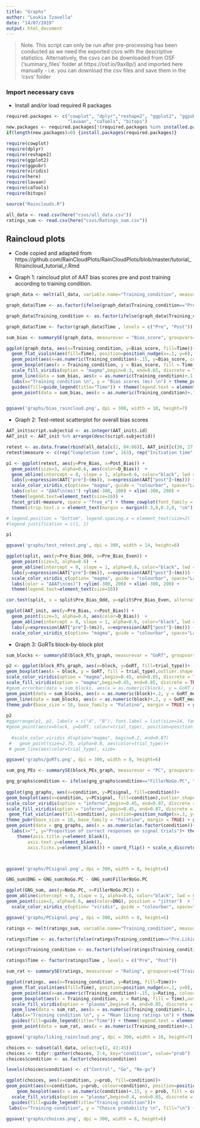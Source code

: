 ```yaml
---
title: "Graphs"
author: "Loukia Tzavella"
date: "14/07/2019"
output: html_document
---
```


> Note. This script can only be run after pre-processing has been conducted as we need the exported csvs with the descriptive statistics. Alternatively, the csvs can be downloaded from OSF ('summary_files' folder at https://osf.io/9ax8p/) and imported here manually - i.e. you can download the csv files and save them in the 'csvs' folder

### Import necessary csvs 

* Install and/or load required R packages 

```r
required.packages <- c("cowplot", "dplyr","reshape2", "ggplot2", "ggpubr", "viridis","here",
                       "lavaan", "caTools", "bitops")
new.packages <- required.packages[!(required.packages %in% installed.packages()[,"Package"])]
if(length(new.packages)>0) {install.packages(required.packages)}

require(cowplot)
require(dplyr)
require(reshape2)
require(ggplot2)
require(ggpubr)
require(viridis)
require(here)
require(lavaan)
require(caTools)
require(bitops)

source("Rainclouds.R")
```

```r
all_data <- read.csv(here("csvs/all_data.csv"))
ratings_sum <- read.csv(here("csvs/Ratings_sum.csv"))
```

## Raincloud plots

* Code copied and adapted from https://github.com/RainCloudPlots/RainCloudPlots/blob/master/tutorial_R/raincloud_tutorial_r.Rmd 

* Graph 1: raincloud plot of AAT bias scores pre and post training according to training condition. 

```r
graph_data <- melt(all_data, variable.name="Training_condition", measure.vars=c("Pre_Go_bias", "Pre_NoGo_bias", "Pre_Filler_bias", "Post_Go_bias", "Post_NoGo_bias", "Post_Filler_bias"), value.name = "Bias_score")

graph_data$Time <- as.factor(ifelse(graph_data$Training_condition=="Pre_Go_bias" | graph_data$Training_condition =="Pre_NoGo_bias" | graph_data$Training_condition== "Pre_Filler_bias", "Pre", "Post"))

graph_data$Training_condition <- as.factor(ifelse(graph_data$Training_condition=="Pre_Go_bias"|graph_data$Training_condition=="Post_Go_bias", "Go", ifelse(graph_data$Training_condition=="Pre_NoGo_bias"|graph_data$Training_condition=="Post_NoGo_bias", "No-go", "Control")))

graph_data$Time <- factor(graph_data$Time , levels = c("Pre", "Post"))
```

```r
sum_bias <- summarySE(graph_data, measurevar = "Bias_score", groupvars=c("Training_condition", "Time"))
```

```r
ggplot(graph_data, aes(x=Training_condition, y=Bias_score, fill=Time))+ 
  geom_flat_violin(aes(fill=Time), position=position_nudge(x=.1, y=0), adjust = 1.5, trim = TRUE, alpha = 0.7, colour = NA, show.legend = FALSE)+
  geom_point(aes(x=as.numeric(Training_condition)-.15, y=Bias_score, colour=Time), position=position_jitter(width = .05), size = 1.25, shape = 20, alpha=0.8, show.legend = FALSE)+
  geom_boxplot(aes(x = Training_condition, y = Bias_score, fill = Time),outlier.shape = NA, alpha = 0.8, width = .1, colour = "black")+
  scale_fill_viridis(option = "magma",begin=0.3, end=0.65, discrete = TRUE) + scale_color_viridis(option = "magma",begin=0.3, end=0.65, discrete = TRUE)+
  geom_line(data = sum_bias, aes(x = as.numeric(Training_condition)+.1, y = Bias_score_mean, group = Time, colour = Time), linetype = 3, show.legend = FALSE, size=0.75) +
  labs(x="Training condition \n", y = "Bias scores (ms) \n") + theme_pubr(base_family = "Palatino", base_size = 14) + 
  guides(fill=guide_legend(title="Time")) + theme(legend.text = element_text(size=14)) +
  geom_point(data = sum_bias, aes(x = as.numeric(Training_condition)+.1, y = Bias_score_mean, group = Time, colour = Time), shape = 22, size=2, color="black")


ggsave('graphs/bias_raincloud.png', dpi = 300, width = 10, height=7)
```

* Graph 2: Test-retest scatterplot for overall bias scores

```r
AAT_init$script.subjectid <- as.integer(AAT_init$.id)
AAT_init <- AAT_init %>% arrange(desc(script.subjectid))

retest <- as.data.frame(rbind(all_data[c(2, 84:86)], AAT_init[c(30, 27:29)]))
retest$measure <- c(rep("Completion time", 163), rep("Initiation time", 163))
```


```r
p1 <- ggplot(retest, aes(y=Pre_Bias, x=Post_Bias)) + 
  geom_point(size=3, alpha=0.6, aes(color=D_Bias))  + 
  geom_abline(intercept = 0, slope = 1, alpha=0.6, color="black", lwd = 0.55) + 
  labs(y=expression(AAT["pre"]~(ms)), x=expression(AAT["post"]~(ms))) + 
  scale_color_viridis_c(option= "magma", guide = "colourbar", space="Lab", begin=0, end=0.85, direction=1) + 
  labs(color = "ΔAAT\n(ms)") +ylim(-300, 200) + xlim(-300, 200) + 
  theme(legend.text=element_text(size=16)) + 
  facet_grid(~measure, space = "free_x") + theme_cowplot(font_family = "Palatino", font_size = 18)+
  theme(strip.text.x = element_text(margin = margin(0.3,0,0.3,0, "cm")), legend.text.align = 1,panel.spacing = unit(3, "lines"))

# legend.position = "bottom", legend.spacing.x = element_text(size=2)
#legend.justification = c(1, 1)

p1

ggsave('graphs/test_retest.png', dpi = 300, width = 14, height=6)
```

```r
ggplot(split, aes(y=Pre_Bias_Odd, x=Pre_Bias_Even)) + 
  geom_point(size=3, alpha=0.6)  + 
  geom_abline(intercept = 0, slope = 1, alpha=0.6, color="black", lwd = 0.55) + 
  labs(y=expression(AAT["pre"]~(ms)), x=expression(AAT["post"]~(ms))) + 
  scale_color_viridis_c(option= "magma", guide = "colourbar", space="Lab", begin=0, end=0.85, direction=1) + 
  labs(color = "ΔAAT\n(ms)") +ylim(-300, 200) + xlim(-300, 200) + 
  theme(legend.text=element_text(size=16))

cor.test(split, x = split$Pre_Bias_Odd, y=split$Pre_Bias_Even, alternative = "greater", method = "pearson")
```

```r
ggplot(AAT_init, aes(y=Pre_Bias, x=Post_Bias)) + 
  geom_point(size=3, alpha=0.6, aes(color=D_Bias))  + 
  geom_abline(intercept = 0, slope = 1, alpha=0.6, color="black", lwd = 0.55) + 
  labs(y=expression(AAT["pre"]~(ms)), x=expression(AAT["post"]~(ms))) + 
  scale_color_viridis_c(option= "magma", guide = "colourbar", space="Lab", begin=0, end=0.85, direction=1) +  theme_pubr(base_family = "Palatino", base_size = 18, margin = TRUE, legend = "right") + labs(color = ~Delta~AAT) +ylim(-300, 200) + xlim(-300, 200)+theme(legend.text.align = 1) + theme(legend.text=element_text(size=16))
```

* Graph 3: GoRTs block-by-block plot

```r
sum_blocks <- summarySE(block_RTs_graph, measurevar = "GoRT", groupvars=c("trial_type", "block"))

p2 <- ggplot(block_RTs_graph, aes(x=block, y=GoRT, fill=trial_type))+
geom_boxplot(aes(x = block, y = GoRT, fill = trial_type),outlier.shape = NA, alpha = 0.85, width = .3, colour = "black") +
scale_color_viridis(option = "magma",begin=0.45, end=0.85, discrete = TRUE) +
scale_fill_viridis(option = "magma",begin=0.45, end=0.85, discrete = TRUE) +
#geom_errorbar(data = sum_blocks, aes(x = as.numeric(block), y = GoRT_mean, group = trial_type, colour = trial_type, ymin = GoRT_mean-se, ymax = GoRT_mean+se), width = .05) +
geom_point(data = sum_blocks, aes(x = as.numeric(block)+.2, y = GoRT_mean, group = trial_type, colour =  trial_type), shape = 22, size=2, show.legend = FALSE, color="black")+
geom_line(data = sum_blocks, aes(x = as.numeric(block)+.2, y = GoRT_mean, group =  trial_type, colour =  trial_type), linetype = 3, alpha=0.8, show.legend = FALSE, size=0.65) + labs(x="Block \n", y="Mean GoRTs (ms) \n") + 
theme_pubr(base_size = 18, base_family = "Palatino", margin = TRUE) + guides(fill=guide_legend(title="Trial type"))+ theme(legend.text=element_text(size=16))
 
p2
#ggarrange(p1, p2, labels = c("A", "B"), font.label = list(size=14, family="Palatino"), nrow = 1, ncol=2)
#geom_point(aes(x=block, y=GoRT, colour=trial_type), position=position_jitter(width = .05), size = 1.25, shape = 20, alpha=0.8, show.legend = FALSE)
  
  #scale_color_viridis_d(option="magma", begin=0.2, end=0.87)
 #   geom_point(size=2.75, alpha=0.8, aes(color=trial_type))+
 # geom_line(aes(color=trial_type), size=

ggsave('graphs/goRTs.png', dpi = 300, width = 8, height=6)

```

```r
sum_gng_PEs <- summarySE(block_PEs_graph, measurevar = "PC", groupvars=c("trial_type", "blocks"))

gng_graphs$condition <- ifelse(gng_graphs$condition=="FillerNoGo.PC", "Signal (control)", "Signal (no-go)")
 
ggplot(gng_graphs, aes(x=condition, y=PCsignal, fill=condition))+
geom_boxplot(aes(x=condition, y=PCsignal, fill=condition),outlier.shape = NA, alpha = 0.85, width = .1, colour = "black") +
scale_color_viridis(option = "inferno",begin=0.45, end=0.87, discrete = TRUE) +
scale_fill_viridis(option = "inferno",begin=0.45, end=0.87, discrete = TRUE) +
 geom_flat_violin(aes(fill=condition), position=position_nudge(x=.3, y=0), adjust = 1.5, trim = TRUE, alpha = 0.7, colour = NA, show.legend = FALSE)+
theme_pubr(base_size = 18, base_family = "Palatino", margin = TRUE) + guides(fill=guide_legend(title="Trial type")) +
geom_point(data = gng_graphs, aes(x = as.numeric(as.factor(condition))+.2, y = PCsignal, group = condition, colour =  condition), alpha=0.6, size=1.25, show.legend = FALSE, position = position_jitter(width = 0.05))+
  labs(x="", y="Proportion of correct responses on signal trials")+ theme(legend.text=element_text(size=18)) +
    theme(axis.title.y=element_blank(),
        axis.text.y=element_blank(),
        axis.ticks.y=element_blank()) + coord_flip() + scale_x_discrete(position = "left")



ggsave('graphs/PCsignal.png', dpi = 300, width = 8, height=6)
```


```r
GNG_sum$DNG = GNG_sum$NoGo.PC - GNG_sum$FillerNoGo.PC

ggplot(GNG_sum, aes(y=NoGo.PC, x=FillerNoGo.PC)) + 
geom_abline(intercept = 0, slope = 1, alpha=0.6, color="black", lwd = 0.55)  + 
geom_point(size=3, alpha=0.6, aes(color=DNG), position = "jitter")  + labs(y=expression(PCsignal[nogo]), x=expression(PCsignal["control-nogo"])) + 
  scale_color_viridis_c(option= "viridis", guide = "colourbar", space="Lab", begin=0, end=0.85, direction=1)+ theme_pubr(base_family = "Palatino", base_size = 18, margin = TRUE, legend = "right")+ labs(color = ~Delta) + ylim(0.7, 1.02) + xlim(0.7, 1.02) +theme(legend.text.align = 1) + theme(legend.text=element_text(size=16)) +

ggsave('graphs/PCsignal.png', dpi = 300, width = 8, height=6)
```

```r
ratings <- melt(ratings_sum, variable.name="Training_condition", measure.vars=c("Pre.Liking.Go", "Pre.Liking.Nogo", "Pre.Liking.Filler", "Post.Liking.Go", "Post.Liking.Nogo", "Post.Liking.Filler"), value.name = "Rating")

ratings$Time <- as.factor(ifelse(ratings$Training_condition=="Pre.Liking.Go" | ratings$Training_condition =="Pre.Liking.Nogo" | ratings$Training_condition== "Pre.Liking.Filler", "Pre", "Post"))

ratings$Training_condition <- as.factor(ifelse(ratings$Training_condition=="Pre.Liking.Go"|ratings$Training_condition=="Post.Liking.Go", "Go", ifelse(ratings$Training_condition=="Pre.Liking.Nogo"|ratings$Training_condition=="Post.Liking.Nogo", "No-go", "Control")))

ratings$Time <- factor(ratings$Time , levels = c("Pre", "Post"))
```

```r
sum_rat <- summarySE(ratings, measurevar = "Rating", groupvars=c("Training_condition", "Time"))
```

```r
ggplot(ratings, aes(x=Training_condition, y=Rating, fill=Time))+ 
  geom_flat_violin(aes(fill=Time), position=position_nudge(x=.1, y=0), adjust = 1.5, trim = TRUE, alpha = 0.7, colour = NA, show.legend = FALSE)+
  geom_point(aes(x=as.numeric(Training_condition)-.15, y=Rating, colour=Time), position=position_jitter(width = .05), size = 1.25, shape = 20, alpha=0.8, show.legend = FALSE)+
  geom_boxplot(aes(x = Training_condition, y = Rating, fill = Time),outlier.shape = NA, alpha = 0.8, width = .1, colour = "black")+
  scale_fill_viridis(option = "plasma",begin=0.4, end=0.85, discrete = TRUE) + scale_color_viridis(option = "plasma",begin=0.4, end=0.85, discrete = TRUE)+
  geom_line(data = sum_rat, aes(x = as.numeric(Training_condition)+.1, y = Rating_mean, group = Time, colour = Time), linetype = 3, show.legend = FALSE, size=0.75) +
  labs(x="Training condition \n", y = "Mean liking ratings \n") + theme_pubr(base_family = "Palatino", base_size = 14) + 
  guides(fill=guide_legend(title="Time")) + theme(legend.text = element_text(size=14))+
  geom_point(data = sum_rat, aes(x = as.numeric(Training_condition)+.1, y = Rating_mean, group = Time, colour = Time), shape = 22, size=2, color="black")

ggsave('graphs/liking_raincloud.png', dpi = 300, width = 10, height=7)
```


```r
choices <- subset(all_data, select=c(2, 43:45))
choices <- tidyr::gather(choices, 2:4, key="condition", value="prob")
choices$condition <- as.factor(choices$condition)

levels(choices$condition) <- c("Control", "Go", "No-go")

ggplot(choices, aes(x=condition, y=prob, fill=condition))+
geom_point(aes(x=condition, y=prob, colour=condition), position=position_jitter(width = .05), size = 2, shape = 20, alpha=0.8, show.legend = FALSE)+  
    geom_boxplot(aes(x = as.numeric(condition)+.15, y = prob, fill = condition),outlier.shape = NA, alpha = 0.8, width = .1, colour = "black") +
  scale_fill_viridis(option = "plasma",begin=0.4, end=0.85, discrete = TRUE) + scale_color_viridis(option = "plasma",begin=0.4, end=0.85, discrete = TRUE)+ 
  guides(fill=guide_legend(title="Training condition"))+
 labs(x="Training condition", y = "Choice probability \n", fill="\n") + theme_pubr(base_family = "Palatino", base_size = 18) + theme(legend.text = element_text(size=18))

ggsave('graphs/choices.png', dpi = 300, width = 8, height=6)

```




